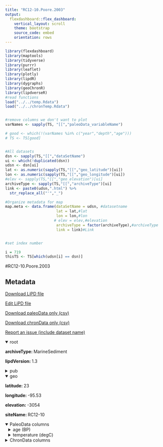 ```yaml
---
title: "RC12-10.Poore.2003"
output: 
  flexdashboard::flex_dashboard:
    vertical_layout: scroll
    theme: bootstrap
    source_code: embed
    orientation: rows
---
```


```r
library(flexdashboard)
library(maptools)
library(tidyverse)
library(purrr)
library(leaflet)
library(plotly)
library(lipdR)
library(dygraphs)
library(geoChronR)
library(lipdverseR)
#read functions
load("../../temp.Rdata")
load("../../chronTemp.Rdata")


#remove columns we don't want to plot
varNames <- sapply(TS, "[[","paleoData_variableName")

# good <- which(!(varNames %in% c("year","depth","age")))
# TS <- TS[good]


#All datasets
dsn <- sapply(TS,"[[","dataSetName")
ui <- which(!duplicated(dsn))
udsn <- dsn[ui]
lat <- as.numeric(sapply(TS,"[[","geo_latitude")[ui])
lon <- as.numeric(sapply(TS,"[[","geo_longitude")[ui])
#elev <- sapply(TS,"[[","geo_elevation")[ui]
archiveType <- sapply(TS,"[[","archiveType")[ui]
link <- paste0(udsn,".html") %>% 
  str_replace_all("'","_")

#Organize metadata for map
map.meta <- data.frame(dataSetName = udsn, #datasetname
                       lat = lat,#lat
                       lon = lon,#lon
                      # elev = elev,#elevation
                       archiveType = factor(archiveType),#archiveType
                       link = link)#Link


#set index number

i = 719
thisTS <- TS[which(udsn[i] == dsn)]
```
#RC12-10.Poore.2003

Metadata {.sidebar}
-------------------------------------
[Download LiPD file](RC12-10.Poore.2003.lpd)
            

[Edit LiPD file](http://lipd.net/playground?source=http://lipdverse.org/globalHolocene/0_25_5/RC12-10.Poore.2003.lpd)
            

[Download paleoData only (csv)](RC12-10.Poore.2003.csv)
            

[Download chronData only (csv)](RC12-10.Poore.2003-chron.csv)
            

[Report an issue (include dataset name)](https://github.com/nickmckay/LiPDverse/issues)

<details open style="margin-left: 0px">
<summary>root</summary>
<p style="margin-left: 0px"><strong>archiveType: </strong>MarineSediment
<p style="margin-left: 0px"><strong>lipdVersion: </strong>1.3
</details>
<details>
<summary>pub</summary>
<details style="margin-left: 10px">
<summary>pub1</summary>
<p style="margin-left: 10px"><strong>author: </strong>list(list(name = "Poore, R. Z."), list(name = "Dowsett, H. J."), list(name = "Verardo, S."), list(name = "Quinn, T. M."))
<p style="margin-left: 10px"><strong>journal: </strong>Paleoceanography
<p style="margin-left: 10px"><strong>volume: </strong>18
<p style="margin-left: 10px"><strong>pages: </strong>n/a-n/a
<p style="margin-left: 10px"><strong>title: </strong>Millennial- to century-scale variability in Gulf of Mexico Holocene climate records
</details>
<details style="margin-left: 10px">
<summary>pub2</summary>
<p style="margin-left: 10px"><strong>author: </strong>list(list(name = NA))
<p style="margin-left: 10px"><strong>volume: </strong>48
<p style="margin-left: 10px"><strong>pages: </strong>03-61
<p style="margin-left: 10px"><strong>title: </strong>Gulf of Mexico planktic foraminifer transfer function GOM2: preliminary report.
</details>
</details>
<details open style="margin-left: 0px">
<summary>geo</summary>
<p style="margin-left: 0px"><strong>latitude: </strong>23
<p style="margin-left: 0px"><strong>longitude: </strong>-95.53
<p style="margin-left: 0px"><strong>elevation: </strong>-3054
<p style="margin-left: 0px"><strong>siteName: </strong>RC12-10
</details>
<details open>
<summary>PaleoData columns</summary>
<details style="margin-left: 10px">
<summary>age (BP)</summary>
<p style="margin-left: 10px"><strong>TSid: </strong>WEBb66f7f78
<p style="margin-left: 10px"><strong>variableName: </strong>age
<p style="margin-left: 10px"><strong>units: </strong>BP
<p style="margin-left: 10px"><strong>description: </strong>Digitized record. Ages based on axis in figure 3, bottom right panel
</details>
<details style="margin-left: 10px">
<summary>temperature (degC)</summary>
<p style="margin-left: 10px"><strong>TSid: </strong>WEBd5f320fe
<p style="margin-left: 10px"><strong>variableName: </strong>temperature
<p style="margin-left: 10px"><strong>units: </strong>degC
<p style="margin-left: 10px"><strong>description: </strong>Digitized record. SST based on figure 3, bottom right panel
<p style="margin-left: 10px"><strong>useInGlobalTemperatureAnalysis: </strong>TRUE
<details>
<summary>interpretation</summary>
<details style="margin-left: 20px">
<summary>1</summary>
<p style="margin-left: 20px"><strong>direction: </strong>positive
<p style="margin-left: 20px"><strong>scope: </strong>climate
<p style="margin-left: 20px"><strong>seasonality: </strong>winter
<p style="margin-left: 20px"><strong>variable: </strong>T
<p style="margin-left: 20px"><strong>variableDetail: </strong>sea@surface
<p style="margin-left: 20px"><strong>variableDetailOriginal: </strong>SST
</details>
</details>
</details>
<details>
<summary>ChronData columns</summary>
<details style="margin-left: 10px">
<summary>depth (cm)</summary>
<p style="margin-left: 10px"><strong>TSid: </strong>WEBa91de2f7
<p style="margin-left: 10px"><strong>variableName: </strong>depth
<p style="margin-left: 10px"><strong>units: </strong>cm
</details>
<details style="margin-left: 10px">
<summary>age_uncorrected (yr BP)</summary>
<p style="margin-left: 10px"><strong>TSid: </strong>WEBbe56924b
<p style="margin-left: 10px"><strong>variableName: </strong>age_uncorrected
<p style="margin-left: 10px"><strong>units: </strong>yr BP
</details>
<details style="margin-left: 10px">
<summary>error (yr)</summary>
<p style="margin-left: 10px"><strong>TSid: </strong>WEB880aec73
<p style="margin-left: 10px"><strong>variableName: </strong>error
<p style="margin-left: 10px"><strong>units: </strong>yr
<p style="margin-left: 10px"><strong>description: </strong>age error
</details>
<details style="margin-left: 10px">
<summary>age_corrected (yr BP)</summary>
<p style="margin-left: 10px"><strong>TSid: </strong>WEB258e6996
<p style="margin-left: 10px"><strong>variableName: </strong>age_corrected
<p style="margin-left: 10px"><strong>units: </strong>yr BP
<p style="margin-left: 10px"><strong>description: </strong>reservoir corrected ages
</details>

Row {.tabset .tabset-fade}
-----------------------------------------------------------------------

### Sitemap

```r
  map.meta.split <- split(map.meta, map.meta$archiveType)


factpal <- colorFactor("Paired",map.meta$archiveType)
buff <- 15
l <- leaflet() %>% 
  addTiles() %>% 
  fitBounds(map.meta$lon[i]-buff,map.meta$lat[i]-buff,map.meta$lon[i]+buff,map.meta$lat[i]+buff)
  

  
  
names(map.meta.split) %>%
  purrr::walk( function(df) {
    l <<- l %>%
      addMarkers(data=map.meta.split[[df]],
                 lng=~lon, lat=~lat,
                 label=~as.character(archiveType),
                 popup=~paste(str_c('Dataset: <a href="',link,'">',dataSetName,'</a>'),
                                 # str_c("Elevation: ",elev),
                                  str_c("Archive Type: ",archiveType),
                                  sep = "<br>"),
                 group = df,
                 clusterOptions = markerClusterOptions(removeOutsideVisibleBounds = F),
                 labelOptions = labelOptions(noHide = F,
                                             direction = 'auto'))
  })

l %>%
  addLayersControl(position = "bottomleft",
    overlayGroups = names(map.meta.split),
    options = layersControlOptions(collapsed = FALSE,
                                   opacity = 0.8)
  )
```

### Search the LiPDverse (Beta! doesn't work well yet)
```r
#Add google search bar
htmltools::includeHTML("../../googleSearchChunk.html")
```


Row {.tabset .tabset-fade}
-----------------------------------------------------------------------

### temperature (degC)
```r
plotCol(thisTS,ind = 2)
```

Row {.tabset .tabset-fade}
-----------------------------------------------------------------------

### depth (cm)
```r
plotCol(chronTS,ind = 1)
```

### age_uncorrected (yr BP)
```r
plotCol(chronTS,ind = 2)
```

### error (yr)
```r
plotCol(chronTS,ind = 3)
```

### age_corrected (yr BP)
```r
plotCol(chronTS,ind = 4)
```
